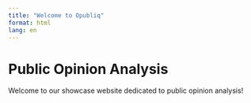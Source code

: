 ```yaml
---
title: "Welcome to Opubliq"
format: html
lang: en
---
```


# Public Opinion Analysis
Welcome to our showcase website dedicated to public opinion analysis!
